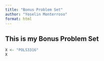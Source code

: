 ---
title: "Bonus Problem Set"
author: "Yoselin Monterroso"
format: html
---
## This is my Bonus Problem Set ##

```{r}
X <- "POLS3316"
X
```

